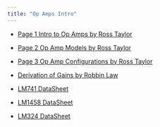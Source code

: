```yaml
---
title: "Op Amps Intro"
---
```


<!-- - [Lesson Solutions Excel Spread Sheet](assets){download=""} -->

- [Page 1 Intro to Op Amps by Ross Taylor](assets/b-Lesson-Introduction-to-Operational-Amplifiers.pdf){target="_blank"}

- [Page 2 Op Amp Models by Ross Taylor](assets/c-Lesson-Op-Amp-Model.pdf){target="_blank"}

- [Page 3 Op Amp Configurations by Ross Taylor](assets/d-Lesson-Op-Amp-Configurations.pdf){target="_blank"}

- [Derivation of Gains by Robbin Law](assets/d-Op-Amp-Configs-RLaw/Op-Amp-Configs-RLaw.qmd){target="_blank"}

- [LM741 DataSheet](assets/lm741.pdf){target="_blank"}

- [LM1458 DataSheet](assets/lm1458.pdf){target="_blank"}

- [LM324 DataSheet](assets/lm324-n.pdf){target="_blank"}

